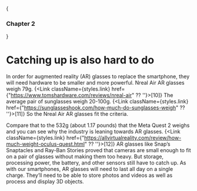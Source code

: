 
{<h3>Chapter 2</h3>}

# Catching up is also hard to do

In order for augmented reality (AR) glasses to replace the smartphone, they will need hardware to be smaller and more powerful. Nreal Air AR glasses weigh 79g. {<Link className={styles.link} href={"https://www.tomshardware.com/reviews/nreal-air" ?? ''}>[10]</Link>} The average pair of sunglasses weigh 20-100g. {<Link className={styles.link} href={"https://sunglasseshook.com/how-much-do-sunglasses-weigh" ?? ''}>[11]</Link>} So the Nreal Air AR glasses fit the criteria. 

Compare that to the 532g (about 1.17 pounds) that the Meta Quest 2 weighs and you can see why the industry is leaning towards AR glasses. {<Link className={styles.link} href={"https://allvirtualreality.com/review/how-much-weight-oculus-quest.html" ?? ''}>[12]</Link>} AR glasses like Snap’s Snaptacles and Ray-Ban Stories proved that cameras are small enough to fit on a pair of glasses without making them too heavy. But storage, processing power, the battery, and other sensors still have to catch up. As with our smartphones, AR glasses will need to last all day on a single charge. They’ll need to be able to store photos and videos as well as process and display 3D objects. 
